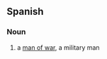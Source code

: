 ==Spanish==

===Noun===
{{es-noun|m|sg=[[hombre]] [[de]] [[guerra]]|pl=[[hombres de guerra]]}}
# a [[man of war]], a military man